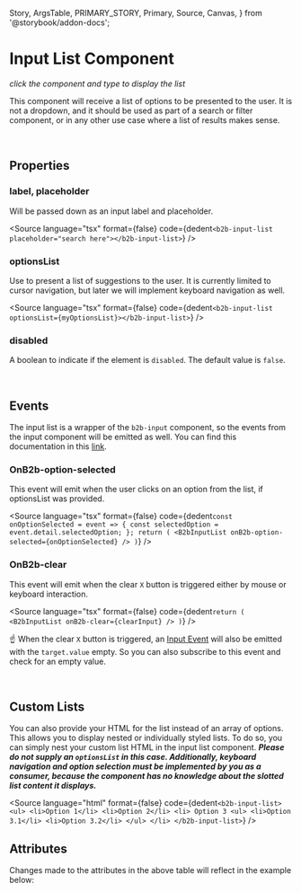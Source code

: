   Story,
  ArgsTable,
  PRIMARY_STORY,
  Primary,
  Source,
  Canvas,
} from '@storybook/addon-docs';

# Input List Component

_click the component and type to display the list_

<Canvas columns={3} withSource="open" withToolbar={false}>
  <Story id="components-form-input-list--story-020-input-list-focused" />
</Canvas>

This component will receive a list of options to be presented to the user. It is not a dropdown, and it should be
used as part of a search or filter component, or in any other use case where a list of results makes sense.

<br />

## Properties

### label, placeholder

Will be passed down as an input label and placeholder.

<Source
  language="tsx"
  format={false}
  code={dedent`
    <b2b-input-list placeholder="search here"></b2b-input-list>
  `}
/>

### optionsList

Use to present a list of suggestions to the user. It is currently limited to cursor navigation, but later we will implement keyboard navigation as well.

<Source
  language="tsx"
  format={false}
  code={dedent`
    <b2b-input-list optionsList={myOptionsList}></b2b-input-list>
  `}
/>

### disabled

A boolean to indicate if the element is `disabled`. The default value is `false`.

<br />

## Events

The input list is a wrapper of the `b2b-input` component, so the events from the input component will be emitted as
well. You can find this documentation in this [link](?path=/docs/components-form-input--story-010-default#events).

### OnB2b-option-selected

This event will emit when the user clicks on an option from the list, if optionsList was provided.

<Source
  language="tsx"
  format={false}
  code={dedent`
  const onOptionSelected = event => {
    const selectedOption = event.detail.selectedOption;
  };
  return (
    <B2bInputList onB2b-option-selected={onOptionSelected} />
  )
  `}
/>

### OnB2b-clear

This event will emit when the clear `X` button is triggered either by mouse or keyboard interaction.

<Source
  language="tsx"
  format={false}
  code={dedent`
  return (
    <B2bInputList onB2b-clear={clearInput} />
  )
  `}
/>

☝️ When the clear `X` button is triggered, an [Input Event](/docs/components-form-input--story-010-default#b2binput) will also be emitted with the `target.value` empty. So
you can also subscribe to this event and check for an empty value.

<br />

## Custom Lists

You can also provide your HTML for the list instead of an array of options. This allows you to display nested or individually styled lists.
To do so, you can simply nest your custom list HTML in the input list component. **_Please do not supply an `optionsList` in this case. Additionally, keyboard navigation and option selection must be implemented
by you as a consumer, because the component has no knowledge about the slotted list content it displays._**

<Source
  language="html"
  format={false}
  code={dedent`
    <b2b-input-list>
      <ul>
        <li>Option 1</li>
        <li>Option 2</li>
        <li>
          Option 3
          <ul>
            <li>Option 3.1</li>
            <li>Option 3.2</li>
          </ul>
        </li>
    </b2b-input-list>
  `}
/>

## Attributes

<ArgsTable story={PRIMARY_STORY} />
Changes made to the attributes in the above table will reflect in the example below:
<Primary />
